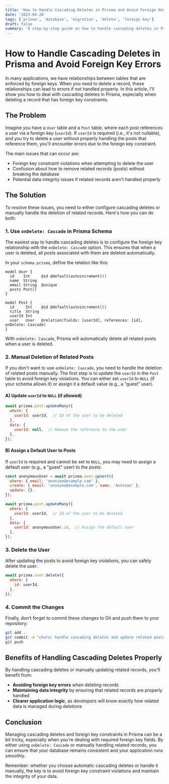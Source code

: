 ```yaml
---
title: 'How to Handle Cascading Deletes in Prisma and Avoid Foreign Key Errors'
date: '2025-04-28'
tags: ['prisma', 'database', 'migration', 'delete', 'foreign key']
draft: false
summary: 'A step-by-step guide on how to handle cascading deletes in Prisma and avoid foreign key errors when deleting records with relationships.'
---
```


# How to Handle Cascading Deletes in Prisma and Avoid Foreign Key Errors

In many applications, we have relationships between tables that are enforced by foreign keys. When you need to delete a record, these relationships can lead to errors if not handled properly. In this article, I'll show you how to deal with cascading deletes in Prisma, especially when deleting a record that has foreign key constraints.

## The Problem

Imagine you have a `User` table and a `Post` table, where each post references a user via a foreign key (`userId`). If `userId` is required (i.e., it's not nullable), and you try to delete a user without properly handling the posts that reference them, you'll encounter errors due to the foreign key constraint.

The main issues that can occur are:

- Foreign key constraint violations when attempting to delete the user
- Confusion about how to remove related records (posts) without breaking the database
- Potential data integrity issues if related records aren't handled properly

## The Solution

To resolve these issues, you need to either configure cascading deletes or manually handle the deletion of related records. Here's how you can do both:

### 1. Use `onDelete: Cascade` in Prisma Schema

The easiest way to handle cascading deletes is to configure the foreign key relationship with the `onDelete: Cascade` option. This ensures that when a user is deleted, all posts associated with them are deleted automatically.

In your `schema.prisma`, define the relation like this:

```prisma
model User {
  id    Int     @id @default(autoincrement())
  name  String
  email String  @unique
  posts Post[]
}

model Post {
  id     Int    @id @default(autoincrement())
  title  String
  userId Int
  user   User   @relation(fields: [userId], references: [id], onDelete: Cascade)
}
```

With `onDelete: Cascade`, Prisma will automatically delete all related posts when a user is deleted.

### 2. Manual Deletion of Related Posts

If you don't want to use `onDelete: Cascade`, you need to handle the deletion of related posts manually. The first step is to update the `userId` in the `Post` table to avoid foreign key violations. You can either set `userId` to `NULL` (if your schema allows it) or assign it a default value (e.g., a "guest" user).

#### A) Update `userId` to `NULL` (if allowed)

```javascript
await prisma.post.updateMany({
  where: {
    userId: userId,  // ID of the user to be deleted
  },
  data: {
    userId: null,  // Remove the reference to the user
  },
});
```

#### B) Assign a Default User to Posts

If `userId` is required and cannot be set to `NULL`, you may need to assign a default user (e.g., a "guest" user) to the posts:

```javascript
const anonymousUser = await prisma.user.upsert({
  where: { email: 'anonimo@example.com' },
  create: { email: 'anonimo@example.com', name: 'Anônimo' },
  update: {},
});

await prisma.post.updateMany({
  where: {
    userId: userId,  // ID of the user to be deleted
  },
  data: {
    userId: anonymousUser.id,  // Assign the default user
  },
});
```

### 3. Delete the User

After updating the posts to avoid foreign key violations, you can safely delete the user:

```javascript
await prisma.user.delete({
  where: {
    id: userId,
  },
});
```

### 4. Commit the Changes

Finally, don’t forget to commit these changes to Git and push them to your repository:

```bash
git add .
git commit -m "chore: handle cascading deletes and update related posts before deleting user"
git push
```

## Benefits of Handling Cascading Deletes Properly

By handling cascading deletes or manually updating related records, you'll benefit from:

- **Avoiding foreign key errors** when deleting records
- **Maintaining data integrity** by ensuring that related records are properly handled
- **Clearer application logic**, as developers will know exactly how related data is managed during deletions

## Conclusion

Managing cascading deletes and foreign key constraints in Prisma can be a bit tricky, especially when you're dealing with required foreign key fields. By either using `onDelete: Cascade` or manually handling related records, you can ensure that your database remains consistent and your application runs smoothly.

Remember: whether you choose automatic cascading deletes or handle it manually, the key is to avoid foreign key constraint violations and maintain the integrity of your data.
